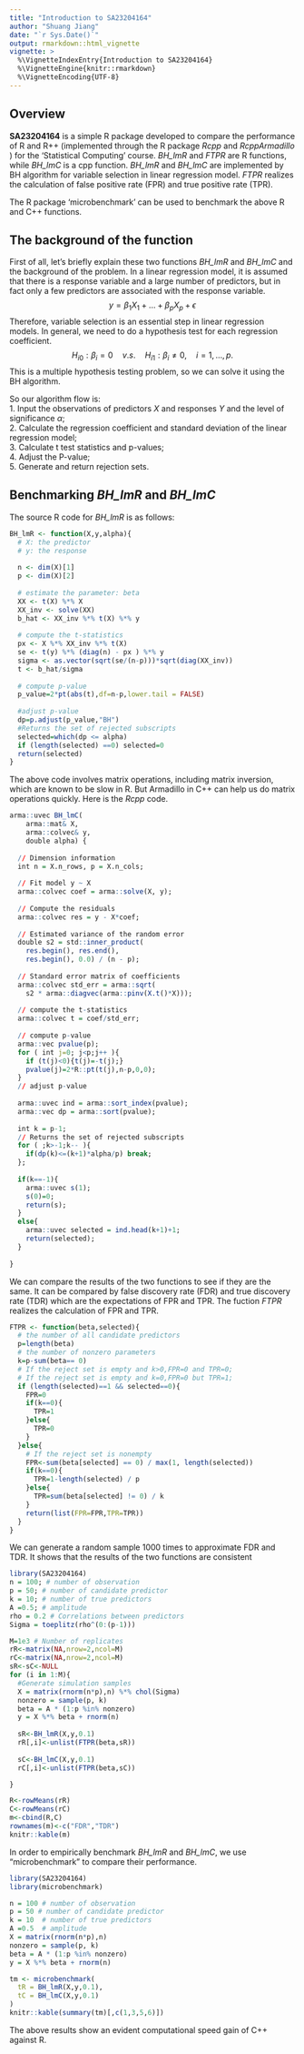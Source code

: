 ```yaml
---
title: "Introduction to SA23204164"
author: "Shuang Jiang"
date: "`r Sys.Date()`"
output: rmarkdown::html_vignette
vignette: >
  %\VignetteIndexEntry{Introduction to SA23204164}
  %\VignetteEngine{knitr::rmarkdown}
  %\VignetteEncoding{UTF-8}
---
```


## Overview

__SA23204164__ is a simple R package developed to compare the performance of R and R++ (implemented through the R package _Rcpp_ and _RcppArmadillo_ ) for the 'Statistical Computing' course. _BH_lmR_ and _FTPR_ are R functions, while _BH_lmC_ is a cpp function. _BH_lmR_ and _BH_lmC_ are implemented by BH algorithm for variable selection in linear regression model. _FTPR_ realizes the calculation of false positive rate (FPR) and true positive rate (TPR).

The R package 'microbenchmark' can be used to benchmark the above R and C++ functions.

## The background of the function 

First of all, let's briefly explain these two functions _BH_lmR_ and _BH_lmC_ and the background of the problem. In a linear regression model, it is assumed that there is a response variable and a large number of predictors, but in fact only a few predictors are associated with the response variable.
$$y=\beta_1X_1+\dots+\beta_pX_p+\epsilon$$
Therefore, variable selection is an essential step in linear regression models. In general, we need to do a hypothesis test for each regression coefficient. 
$$H_{i0}: \beta_i =0 \quad v.s. \quad H_{i1}:\beta_i \ne 0,\quad i=1,\dots,p.$$
This is a multiple hypothesis testing problem, so we can solve it using the BH algorithm. 

So our algorithm flow is:  
1. Input the observations of predictors $X$ and responses $Y$ and the level of significance $\alpha$;    
2. Calculate the regression coefficient and standard deviation of the linear regression model;    
3. Calculate t test statistics and p-values;    
4. Adjust the P-value;    
5. Generate and return rejection sets.  

## Benchmarking _BH_lmR_ and _BH_lmC_

The source R code for _BH_lmR_ is as follows:
```r
BH_lmR <- function(X,y,alpha){
  # X: the predictor 
  # y: the response
  
  n <- dim(X)[1]
  p <- dim(X)[2]
  
  # estimate the parameter: beta
  XX <- t(X) %*% X 
  XX_inv <- solve(XX)
  b_hat <- XX_inv %*% t(X) %*% y
  
  # compute the t-statistics
  px <- X %*% XX_inv %*% t(X)
  se <- t(y) %*% (diag(n) - px ) %*% y
  sigma <- as.vector(sqrt(se/(n-p)))*sqrt(diag(XX_inv))
  t <- b_hat/sigma
  
  # compute p-value
  p_value=2*pt(abs(t),df=n-p,lower.tail = FALSE)
  
  #adjust p-value
  dp=p.adjust(p_value,"BH")
  #Returns the set of rejected subscripts
  selected=which(dp <= alpha)
  if (length(selected) ==0) selected=0 
  return(selected)
}
```

The above code involves matrix operations, including matrix inversion, which are known to be slow in R. But Armadillo in C++ can help us do matrix operations quickly. Here is the _Rcpp_ code.

```r
arma::uvec BH_lmC(
    arma::mat& X,
    arma::colvec& y,
    double alpha) {
  
  // Dimension information
  int n = X.n_rows, p = X.n_cols;
  
  // Fit model y ~ X
  arma::colvec coef = arma::solve(X, y);
  
  // Compute the residuals
  arma::colvec res = y - X*coef;
  
  // Estimated variance of the random error
  double s2 = std::inner_product(
    res.begin(), res.end(),
    res.begin(), 0.0) / (n - p);
  
  // Standard error matrix of coefficients
  arma::colvec std_err = arma::sqrt(
    s2 * arma::diagvec(arma::pinv(X.t()*X)));
  
  // compute the t-statistics
  arma::colvec t = coef/std_err;
  
  // compute p-value
  arma::vec pvalue(p);
  for ( int j=0; j<p;j++ ){
    if (t(j)<0){t(j)=-t(j);}
    pvalue(j)=2*R::pt(t(j),n-p,0,0);
  }
  // adjust p-value
  
  arma::uvec ind = arma::sort_index(pvalue);
  arma::vec dp = arma::sort(pvalue);
  
  int k = p-1;
  // Returns the set of rejected subscripts
  for ( ;k>-1;k-- ){
    if(dp(k)<=(k+1)*alpha/p) break;
  };
  
  if(k==-1){
    arma::uvec s(1);
    s(0)=0;
    return(s);
  }
  else{
    arma::uvec selected = ind.head(k+1)+1;
    return(selected);
  }
  
}
```

We can compare the results of the two functions to see if they are the same. It can be compared by false discovery rate (FDR) and true discovery rate (TDR) which are the expectations of FPR and TPR. The fuction _FTPR_ realizes the calculation of FPR and TPR.

```r
FTPR <- function(beta,selected){
  # the number of all candidate predictors
  p=length(beta)
  # the number of nonzero parameters
  k=p-sum(beta== 0)
  # If the reject set is empty and k>0,FPR=0 and TPR=0;
  # If the reject set is empty and k=0,FPR=0 but TPR=1;
  if (length(selected)==1 && selected==0){
    FPR=0
    if(k==0){
      TPR=1
    }else{
      TPR=0
    }
  }else{
    # If the reject set is nonempty 
    FPR<-sum(beta[selected] == 0) / max(1, length(selected))
    if(k==0){
      TPR=1-length(selected) / p
    }else{
      TPR=sum(beta[selected] != 0) / k
    }
    return(list(FPR=FPR,TPR=TPR))
  } 
}
```

We can generate a random sample 1000 times to approximate FDR and TDR. It shows that the results of the two functions are consistent

```r
library(SA23204164)
n = 100; # number of observation
p = 50; # number of candidate predictor
k = 10; # number of true predictors
A =0.5; # amplitude
rho = 0.2 # Correlations between predictors
Sigma = toeplitz(rho^(0:(p-1)))

M=1e3 # Number of replicates
rR<-matrix(NA,nrow=2,ncol=M)
rC<-matrix(NA,nrow=2,ncol=M)
sR<-sC<-NULL
for (i in 1:M){
  #Generate simulation samples
  X = matrix(rnorm(n*p),n) %*% chol(Sigma)
  nonzero = sample(p, k)
  beta = A * (1:p %in% nonzero)
  y = X %*% beta + rnorm(n)
  
  sR<-BH_lmR(X,y,0.1)
  rR[,i]<-unlist(FTPR(beta,sR))
  
  sC<-BH_lmC(X,y,0.1)
  rC[,i]<-unlist(FTPR(beta,sC))

}

R<-rowMeans(rR)
C<-rowMeans(rC)
m<-cbind(R,C)
rownames(m)<-c("FDR","TDR")
knitr::kable(m)
```

In order to empirically benchmark _BH_lmR_ and _BH_lmC_, we use "microbenchmark" to compare their performance.

```r
library(SA23204164)
library(microbenchmark)

n = 100 # number of observation
p = 50 # number of candidate predictor
k = 10  # number of true predictors 
A =0.5  # amplitude
X = matrix(rnorm(n*p),n) 
nonzero = sample(p, k)
beta = A * (1:p %in% nonzero)
y = X %*% beta + rnorm(n)

tm <- microbenchmark(
  tR = BH_lmR(X,y,0.1),
  tC = BH_lmC(X,y,0.1)
)
knitr::kable(summary(tm)[,c(1,3,5,6)])
```

The above results show an evident computational speed gain of C++ against R.

